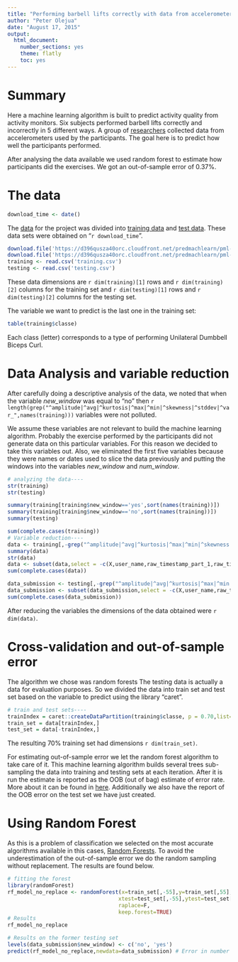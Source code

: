 ```yaml
---
title: "Performing barbell lifts correctly with data from accelerometers"
author: "Peter Olejua"
date: "August 17, 2015"
output: 
  html_document: 
    number_sections: yes
    theme: flatly
    toc: yes
---
```


# Summary
Here a machine learning algorithm is built to predict activity quality from activity monitors. Six subjects performed barbell lifts correctly and incorrectly in 5 different ways. A group of [researchers](http://groupware.les.inf.puc-rio.br/har) collected data from accelerometers used by the participants. The goal here is to predict how well the participants performed.

After analysing the data available we used random forest to estimate how participants did the exercises. We got an out-of-sample error of 0.37%.


# The data

```r
download_time <- date()
```

The [data](http://groupware.les.inf.puc-rio.br/har) for the project was divided into [training data](https://d396qusza40orc.cloudfront.net/predmachlearn/pml-training.csv) and [test data](https://d396qusza40orc.cloudfront.net/predmachlearn/pml-testing.csv). These data sets were obtained on "`r download_time`".

```r
download.file('https://d396qusza40orc.cloudfront.net/predmachlearn/pml-training.csv', method = 'curl', destfile = 'training.csv')
download.file('https://d396qusza40orc.cloudfront.net/predmachlearn/pml-testing.csv', method = 'curl', destfile = 'testing.csv')
training <- read.csv('training.csv')
testing <- read.csv('testing.csv')

```
These data dimensions are `r dim(training)[1]` rows and `r dim(training)[2]` columns  for the training set and `r dim(testing)[1]` rows and `r dim(testing)[2]` columns for the testing set.

The variable we want to predict is the last one in the training set:
```r
table(training$classe)
```

Each class (letter) corresponds to a type of performing Unilateral Dumbbell Biceps Curl.

# Data Analysis and variable reduction
After carefully doing a descriptive analysis of the data, we noted that when the variable *new_window* was equal to "no" then `r length(grep("^amplitude|^avg|^kurtosis|^max|^min|^skewness|^stddev|^var_",names(training)))` variables were not polluted.

We assume these variables are not relevant to build the machine learning algorithm. Probably the exercise performed by the participants did not generate data on this particular variables. For this reason we decided to take this variables out. Also, we eliminated the first five variables because they were names or dates used to slice the data previously and putting the windows into the variables *new_window* and *num_window*.

```r
# analyzing the data----
str(training)
str(testing)

summary(training[training$new_window=='yes',sort(names(training))])
summary(training[training$new_window=='no',sort(names(training))])
summary(testing)

sum(complete.cases(training))
# Variable reduction----
data <- training[,-grep("^amplitude|^avg|^kurtosis|^max|^min|^skewness|^stddev|^var_",names(training))]
summary(data)
str(data)
data <- subset(data,select = -c(X,user_name,raw_timestamp_part_1,raw_timestamp_part_2,cvtd_timestamp))
sum(complete.cases(data))

data_submission <- testing[,-grep("^amplitude|^avg|^kurtosis|^max|^min|^skewness|^stddev|^var_",names(training))]
data_submission <- subset(data_submission,select = -c(X,user_name,raw_timestamp_part_1,raw_timestamp_part_2,cvtd_timestamp))
sum(complete.cases(data_submission))
```
After reducing the variables the dimensions of the data obtained were `r dim(data)`.

# Cross-validation and out-of-sample error
The algorithm we chose was random forests
The testing data is actually a data for evaluation purposes. So we divided the data into train set and test set based on the variable to predict using the library "caret".

```r
# train and test sets----
trainIndex = caret::createDataPartition(training$classe, p = 0.70,list=FALSE)
train_set = data[trainIndex,]
test_set = data[-trainIndex,]
```
The resulting 70% training set had dimensions `r dim(train_set)`.

For estimating out-of-sample error we let the random forest algorithm to take care of it. This machine learning algorithm builds several trees sub-sampling the data into training and testing sets at each iteration. After it is run the estimate is reported as the OOB (out of bag) estimate of error rate. More about it can be found in [here](https://www.stat.berkeley.edu/~breiman/RandomForests/cc_home.htm#ooberr). Additionally we also have the report of the OOB error on the test set we have just created.

# Using Random Forest
As this is a problem of classification we selected on the most accurate algorithms available in this cases, [Random Forests](https://en.wikipedia.org/wiki/Random_forest). To avoid the underestimation of the out-of-sample error we do the random sampling without replacement. The results are found below.

```r
# fitting the forest
library(randomForest)
rf_model_no_replace <- randomForest(x=train_set[,-55],y=train_set[,55],
                                   xtest=test_set[,-55],ytest=test_set[,55],
                                   raplace=F,
                                   keep.forest=TRUE)
# Results
rf_model_no_replace

# Results on the former testing set
levels(data_submission$new_window) <- c('no', 'yes')
predict(rf_model_no_replace,newdata=data_submission) # Error in number 7
```



